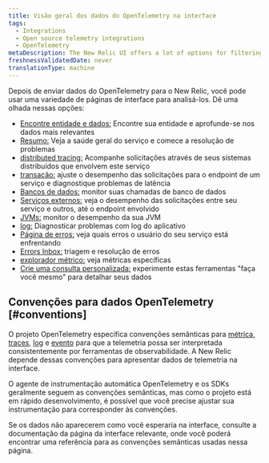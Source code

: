```yaml
---
title: Visão geral dos dados do OpenTelemetry na interface
tags:
  - Integrations
  - Open source telemetry integrations
  - OpenTelemetry
metaDescription: The New Relic UI offers a lot of options for filtering and viewing data from OpenTelemetry.
freshnessValidatedDate: never
translationType: machine
---
```


Depois de enviar dados do OpenTelemetry para o New Relic, você pode usar uma variedade de páginas de interface para analisá-los. Dê uma olhada nessas opções:

* [Encontre entidade e dados:](/docs/more-integrations/open-source-telemetry-integrations/opentelemetry/view-your-data/opentelemetry-find-entities) Encontre sua entidade e aprofunde-se nos dados mais relevantes
* [Resumo:](/docs/more-integrations/open-source-telemetry-integrations/opentelemetry/view-your-data/opentelemetry-summary-page) Veja a saúde geral do serviço e comece a resolução de problemas
* [distributed tracing:](/docs/more-integrations/open-source-telemetry-integrations/opentelemetry/view-your-data/opentelemetry-distributed-tracing-page) Acompanhe solicitações através de seus sistemas distribuídos que envolvem este serviço
* [transação:](/docs/more-integrations/open-source-telemetry-integrations/opentelemetry/view-your-data/opentelemetry-transactions-page) ajuste o desempenho das solicitações para o endpoint de um serviço e diagnostique problemas de latência
* [Bancos de dados:](/docs/more-integrations/open-source-telemetry-integrations/opentelemetry/view-your-data/opentelemetry-database-page) monitor suas chamadas de banco de dados
* [Serviços externos:](/docs/more-integrations/open-source-telemetry-integrations/opentelemetry/view-your-data/opentelemetry-external-services-page) veja o desempenho das solicitações entre seu serviço e outros, até o endpoint envolvido
* [JVMs:](/docs/more-integrations/open-source-telemetry-integrations/opentelemetry/view-your-data/opentelemetry-jvms-page) monitor o desempenho da sua JVM
* [log:](/docs/more-integrations/open-source-telemetry-integrations/opentelemetry/view-your-data/opentelemetry-logs-page) Diagnosticar problemas com log do aplicativo
* [Página de erros:](/docs/more-integrations/open-source-telemetry-integrations/opentelemetry/view-your-data/opentelemetry-errors-page) veja quais erros o usuário do seu serviço está enfrentando
* [Errors Inbox:](/docs/more-integrations/open-source-telemetry-integrations/opentelemetry/view-your-data/opentelemetry-errors-inbox-page) triagem e resolução de erros
* [explorador métrico:](/docs/more-integrations/open-source-telemetry-integrations/opentelemetry/view-your-data/opentelemetry-metrics-explorer-page) veja métricas específicas
* [Crie uma consulta personalizada:](/docs/more-integrations/open-source-telemetry-integrations/opentelemetry/view-your-data/opentelemetry-data-explorer-query-builder) experimente estas ferramentas "faça você mesmo" para detalhar seus dados

## Convenções para dados OpenTelemetry [#conventions]

O projeto OpenTelemetry especifica convenções semânticas para [métrica](https://github.com/open-telemetry/opentelemetry-specification/tree/main/specification/metrics/semantic_conventions), [traces](https://github.com/open-telemetry/opentelemetry-specification/tree/main/specification/trace/semantic_conventions), [log](https://github.com/open-telemetry/opentelemetry-specification/tree/main/specification/logs/semantic_conventions) e [evento](https://github.com/open-telemetry/opentelemetry-specification/blob/main/specification/logs/semantic_conventions/events.md) para que a telemetria possa ser interpretada consistentemente por ferramentas de observabilidade. A New Relic depende dessas convenções para apresentar dados de telemetria na interface.

O agente de instrumentação automática OpenTelemetry e os SDKs geralmente seguem as convenções semânticas, mas como o projeto está em rápido desenvolvimento, é possível que você precise ajustar sua instrumentação para corresponder às convenções.

Se os dados não aparecerem como você esperaria na interface, consulte a documentação da página da interface relevante, onde você poderá encontrar uma referência para as convenções semânticas usadas nessa página.